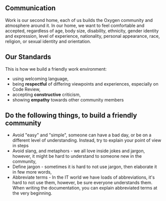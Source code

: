 
<Meta title="Community/Code Of Conduct/Communication" />

## Communication

Work is our second home, each of us builds the Oxygen community and atmosphere around it. In our home, we want to
feel comfortable and accepted, regardless of age, body size, disability, ethnicity, gender identity and expression,
level of experience, nationality, personal appearance, race, religion, or sexual identity and orientation.

## Our Standards

This is how we build a friendly work environment:

- using welcoming language,
- being **respectful** of differing viewpoints and experiences, especially on Code Review,
- accepting **constructive** criticism,
- showing **empathy** towards other community members

## Do the following things, to build a friendly community

- Avoid "easy" and "simple", someone can have a bad day, or be on a different level of understanding.
  Instead, try to explain your point of view in steps
- Avoid slang, and metaphors - we all love inside jokes and jargon, however, it might be hard to understand to someone new in the community,
- Define jargon - sometimes it is hard to not use jargon, then elaborate it in few more words,
- Abbreviate terms - In the IT world we have loads of abbreviations, it's hard to not use them, however,
  be sure everyone understands them. When writing the documentation, you can explain abbreviated terms at the very beginning.
